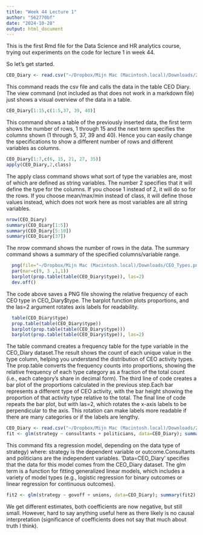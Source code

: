 ```yaml
---
title: "Week 44 Lecture 1"
author: "562770bf"
date: "2024-10-28"
output: html_document
---
```

This is the first Rmd file for the Data Science and HR analytics course, trying out experiments on the code for lecture 1 in week 44.

So let's get started. 
```r
CEO_Diary <- read.csv("~/Dropbox/Mijn Mac (Macintosh.local)/Downloads/2017765data/behaviors/python_index-construction/baseline_results/survey_response_data.csv")
```

This command reads the csv file and calls the data in the table CEO Diary. The view command (not included as that does not work in a markdown file) just shows a visual overview of the data in a table. 

```r
CEO_Diary[1:15,c(1:5,37, 39, 40)] 
```
This command shows a table of the previously inserted data, the first term shows the number of rows, 1 through 15 and the next term specifies the columns shown (1 through 5, 37, 39 and 40). Hence you can easily change the specifications to show a different number of rows and different variables as columns.
```r
CEO_Diary[1:7,c(6, 15, 21, 27, 35)] 
apply(CEO_Diary,2,class)
```
The apply class command shows what sort of type the variables are, most of which are defined as string variables. The number 2 specifies that it will define the type for the columns. If you choose 1 instead of 2, it will do so for the rows. If you choose mean/max/min instead of class, it will define those values instead, which does not work here as most variables are all string variables. 
```r
nrow(CEO_Diary)
summary(CEO_Diary[1:5])
summary(CEO_Diary[5:10])
summary(CEO_Diary[37])
```
The nrow command shows the number of rows in the data. The summary command shows a summary of the specified columns/variable range. 
```r
  png(file="~/Dropbox/Mijn Mac (Macintosh.local)/Downloads/CEO_Types.png", width=800, height=300)
  par(mar=c(9, 3 ,1,1))
  barplot(prop.table(table(CEO_Diary$type)), las=2)
  dev.off()
```
The code above saves a PNG file showing the relative frequency of each CEO type in CEO_Diary$type. The barplot function plots proportions, and the las=2 argument rotates axis labels for readability.

```r
  table(CEO_Diary$type)
  prop.table(table(CEO_Diary$type))
  barplot(prop.table(table(CEO_Diary$type)))
  barplot(prop.table(table(CEO_Diary$type)), las=2)
```
The table command creates a frequency table for the type variable in the CEO_Diary dataset.The result shows the count of each unique value in the type column, helping you understand the distribution of CEO activity types.
The prop.table converts the frequency counts into proportions, showing the relative frequency of each type category as a fraction of the total count (i.e., each category’s share in decimal form).
The third line of code creates a bar plot of the proportions calculated in the previous step.Each bar represents a different type of CEO activity, with the bar height showing the proportion of that activity type relative to the total.
The final line of code repeats the bar plot, but with las=2, which rotates the x-axis labels to be perpendicular to the axis. This rotation can make labels more readable if there are many categories or if the labels are lengthy.
```r
CEO_Diary <- read.csv("~/Dropbox/Mijn Mac (Macintosh.local)/Downloads/2017765data/behaviors/python_index-construction/baseline_results/survey_response_data.csv")
fit <- glm(strategy ~ consultants + politicians, data=CEO_Diary); summary(fit)
```

This command fits a regression model, depending on the data type of strategy) where:
strategy is the dependent variable or outcome.Consultants and politicians are the independent variables.
'Data=CEO_Diary' specifies that the data for this model comes from the CEO_Diary dataset.
The glm term is a function for fitting generalized linear models, which includes a variety of model types (e.g., logistic regression for binary outcomes or linear regression for continuous outcomes).

```r
fit2 <- glm(strategy ~ govoff + unions, data=CEO_Diary); summary(fit2)
```
We get different estimates, both coefficients are now negative, but still small. However, hard to say anything useful here as there likely is no causal interpretation (significance of coefficients does not say that much about truth I think).
